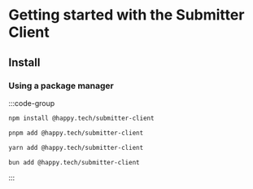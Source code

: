 # Getting started with the Submitter Client

## Install

### Using a package manager

:::code-group

```bash [npm]
npm install @happy.tech/submitter-client
```

```bash [pnpm]
pnpm add @happy.tech/submitter-client
```

```bash [yarn]
yarn add @happy.tech/submitter-client
```

```bash [bun]
bun add @happy.tech/submitter-client
```

:::
